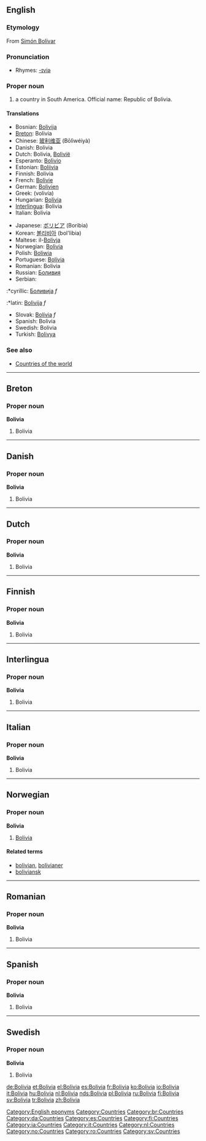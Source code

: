 ==English==
{{wikipedia}}

===Etymology===
From [[w:Simón Bolívar|Simón Bolívar]]

===Pronunciation===
*Rhymes: [[Rhymes:English:-ɪviə|-ɪviə]]

===Proper noun===
{{en-proper noun}}

# a country in South America. Official name: Republic of Bolivia.

====Translations====
{{top}}
*Bosnian: [[Bolivija]] {{f}}
*[[Breton]]: Bolivia
*Chinese: [[玻利维亚]] (Bōlìwéiyà)
*Danish: Bolivia
*Dutch: Bolivia, [[Bolivië]]
*Esperanto: [[Bolivio]]
*Estonian: [[Boliivia]]
*Finnish: Bolivia
*French: [[Bolivie]]
*German: [[Bolivien]]
*Greek: {{t|el|Βολιβία|f|}} (volivía)
*Hungarian: [[Bolívia]]
*[[Interlingua]]: Bolivia
*Italian: Bolivia
{{mid}}
*Japanese: [[ボリビア]] (Boribia)
*Korean: [[볼리비아]] (bol'libia)
*Maltese: il-[[Bolivja]]
*Norwegian: [[#Norwegian|Bolivia]]
*Polish: [[Boliwia]] {{f}}
*Portuguese: [[Bolívia]]
*Romanian: Bolivia {{f}}
*Russian: [[Боливия]]
*Serbian:
:*cyrillic: [[Боливија]] ''f''
:*latin: [[Bolivija]] ''f''
*Slovak: [[Bolívia]] ''f''
*Spanish: Bolivia
*Swedish: Bolivia
*Turkish: [[Bolivya]]
{{bottom}}

===See also===
*[[Countries of the world]]

[[Category:English eponyms]]
[[Category:Countries]]

----

==Breton==

===Proper noun===
'''Bolivia'''

# Bolivia

----

==Danish==

===Proper noun===
'''Bolivia'''

# Bolivia

----

==Dutch==

===Proper noun===
'''Bolivia'''

# Bolivia

----

==Finnish==

===Proper noun===
'''Bolivia'''

# Bolivia

----



==Interlingua==

===Proper noun===
'''Bolivia'''

# Bolivia

----

==Italian==

===Proper noun===
'''Bolivia'''

# Bolivia

----

==Norwegian==

===Proper noun===
'''Bolivia'''

# [[#English|Bolivia]]

====Related terms====
*[[bolivian]], [[bolivianer]]
*[[boliviansk]]

----

==Romanian==

===Proper noun===
'''Bolivia'''

# Bolivia

----

==Spanish==

===Proper noun===
'''Bolivia'''

# Bolivia

----

==Swedish==

===Proper noun===
'''Bolivia'''

# Bolivia

[[Category:br:Countries]]
[[Category:da:Countries]]
[[Category:es:Countries]]
[[Category:fi:Countries]]
[[Category:ia:Countries]]
[[Category:it:Countries]]
[[Category:nl:Countries]]
[[Category:no:Countries]]
[[Category:ro:Countries]]
[[Category:sv:Countries]]

[[de:Bolivia]]
[[et:Bolivia]]
[[el:Bolivia]]
[[es:Bolivia]]
[[fr:Bolivia]]
[[ko:Bolivia]]
[[io:Bolivia]]
[[it:Bolivia]]
[[hu:Bolivia]]
[[nl:Bolivia]]
[[nds:Bolivia]]
[[pl:Bolivia]]
[[ru:Bolivia]]
[[fi:Bolivia]]
[[sv:Bolivia]]
[[tr:Bolivia]]
[[zh:Bolivia]]